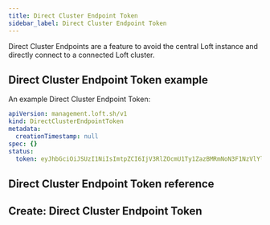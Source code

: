 ```yaml
---
title: Direct Cluster Endpoint Token
sidebar_label: Direct Cluster Endpoint Token
---
```


Direct Cluster Endpoints are a feature to avoid the central Loft instance and directly connect to a connected Loft cluster.

## Direct Cluster Endpoint Token example

An example Direct Cluster Endpoint Token:
```yaml
apiVersion: management.loft.sh/v1
kind: DirectClusterEndpointToken
metadata:
  creationTimestamp: null
spec: {}
status:
  token: eyJhbGciOiJSUzI1NiIsImtpZCI6IjV3RlZOcmU1Ty1ZazBMRmNoN3F1NzVlYlctdk5rdGJ5eTRlelJNQ3dKLVEifQ.eyJhdWQiOlsiaHR0cHM6V0ZXMuZGVmYXVsdCJdLCJleHAiOjE5ODMwNzXIubG...

```

## Direct Cluster Endpoint Token reference

<Reference />

## Create: Direct Cluster Endpoint Token

<Create />


